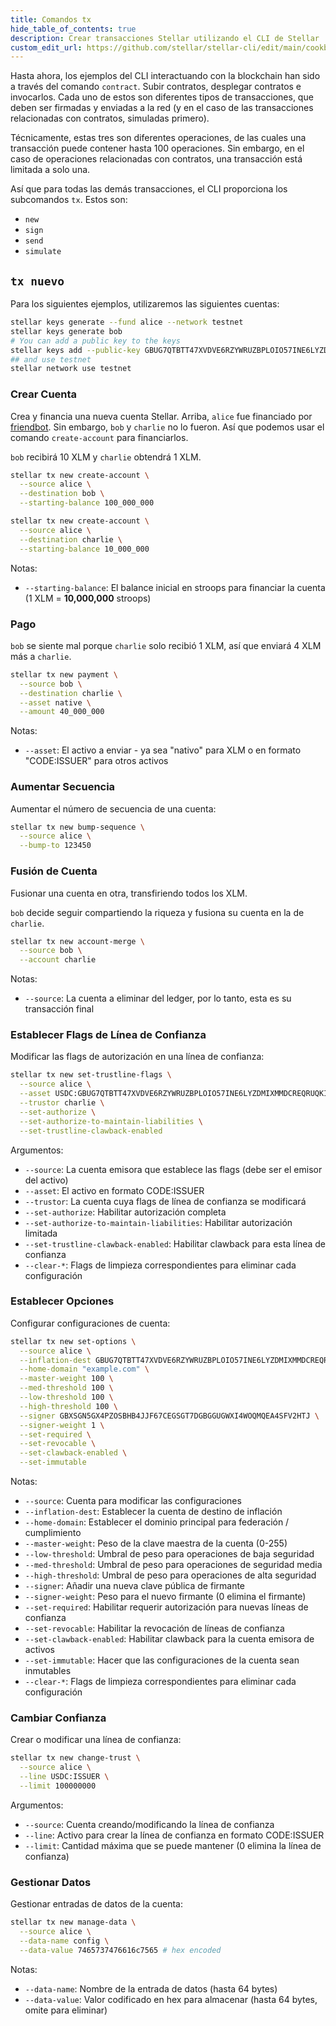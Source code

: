 ```yaml
---
title: Comandos tx
hide_table_of_contents: true
description: Crear transacciones Stellar utilizando el CLI de Stellar
custom_edit_url: https://github.com/stellar/stellar-cli/edit/main/cookbook/tx-new.mdx
---
```


Hasta ahora, los ejemplos del CLI interactuando con la blockchain han sido a través del comando `contract`. Subir contratos, desplegar contratos e invocarlos. Cada uno de estos son diferentes tipos de transacciones, que deben ser firmadas y enviadas a la red (y en el caso de las transacciones relacionadas con contratos, simuladas primero).

Técnicamente, estas tres son diferentes operaciones, de las cuales una transacción puede contener hasta 100 operaciones. Sin embargo, en el caso de operaciones relacionadas con contratos, una transacción está limitada a solo una.

Así que para todas las demás transacciones, el CLI proporciona los subcomandos `tx`. Estos son:

- `new`
- `sign`
- `send`
- `simulate`

## `tx nuevo`

Para los siguientes ejemplos, utilizaremos las siguientes cuentas:

```sh
stellar keys generate --fund alice --network testnet
stellar keys generate bob
# You can add a public key to the keys
stellar keys add --public-key GBUG7QTBTT47XVDVE6RZYWRUZBPLOIO57INE6LYZDMIXMMDCREQRUQKI charlie
## and use testnet
stellar network use testnet
```

### Crear Cuenta

Crea y financia una nueva cuenta Stellar. Arriba, `alice` fue financiado por [friendbot](https://developers.stellar.org/docs/learn/fundamentals/networks#friendbot). Sin embargo, `bob` y `charlie` no lo fueron. Así que podemos usar el comando `create-account` para financiarlos.

`bob` recibirá 10 XLM y `charlie` obtendrá 1 XLM.

```sh
stellar tx new create-account \
  --source alice \
  --destination bob \
  --starting-balance 100_000_000

stellar tx new create-account \
  --source alice \
  --destination charlie \
  --starting-balance 10_000_000
```

Notas:

- `--starting-balance`: El balance inicial en stroops para financiar la cuenta (1 XLM = <b>10,000,000</b> stroops)

### Pago

`bob` se siente mal porque `charlie` solo recibió 1 XLM, así que enviará 4 XLM más a `charlie`.

```sh
stellar tx new payment \
  --source bob \
  --destination charlie \
  --asset native \
  --amount 40_000_000
```

Notas:

- `--asset`: El activo a enviar - ya sea "nativo" para XLM o en formato "CODE:ISSUER" para otros activos

### Aumentar Secuencia

Aumentar el número de secuencia de una cuenta:

```sh
stellar tx new bump-sequence \
  --source alice \
  --bump-to 123450
```

### Fusión de Cuenta

Fusionar una cuenta en otra, transfiriendo todos los XLM.

`bob` decide seguir compartiendo la riqueza y fusiona su cuenta en la de `charlie`.

```sh
stellar tx new account-merge \
  --source bob \
  --account charlie
```

Notas:

- `--source`: La cuenta a eliminar del ledger, por lo tanto, esta es su transacción final

### Establecer Flags de Línea de Confianza

Modificar las flags de autorización en una línea de confianza:

```sh
stellar tx new set-trustline-flags \
  --source alice \
  --asset USDC:GBUG7QTBTT47XVDVE6RZYWRUZBPLOIO57INE6LYZDMIXMMDCREQRUQKI \
  --trustor charlie \
  --set-authorize \
  --set-authorize-to-maintain-liabilities \
  --set-trustline-clawback-enabled
```

Argumentos:

- `--source`: La cuenta emisora que establece las flags (debe ser el emisor del activo)
- `--asset`: El activo en formato CODE:ISSUER
- `--trustor`: La cuenta cuya flags de línea de confianza se modificará
- `--set-authorize`: Habilitar autorización completa
- `--set-authorize-to-maintain-liabilities`: Habilitar autorización limitada
- `--set-trustline-clawback-enabled`: Habilitar clawback para esta línea de confianza
- `--clear-*`: Flags de limpieza correspondientes para eliminar cada configuración

### Establecer Opciones

Configurar configuraciones de cuenta:

```sh
stellar tx new set-options \
  --source alice \
  --inflation-dest GBUG7QTBTT47XVDVE6RZYWRUZBPLOIO57INE6LYZDMIXMMDCREQRUQKI \
  --home-domain "example.com" \
  --master-weight 100 \
  --med-threshold 100 \
  --low-threshold 100 \
  --high-threshold 100 \
  --signer GBXSGN5GX4PZOSBHB4JJF67CEGSGT7DGBGGUGWXI4WOQMQEA4SFV2HTJ \
  --signer-weight 1 \
  --set-required \
  --set-revocable \
  --set-clawback-enabled \
  --set-immutable
```

Notas:

- `--source`: Cuenta para modificar las configuraciones
- `--inflation-dest`: Establecer la cuenta de destino de inflación
- `--home-domain`: Establecer el dominio principal para federación / cumplimiento
- `--master-weight`: Peso de la clave maestra de la cuenta (0-255)
- `--low-threshold`: Umbral de peso para operaciones de baja seguridad
- `--med-threshold`: Umbral de peso para operaciones de seguridad media
- `--high-threshold`: Umbral de peso para operaciones de alta seguridad
- `--signer`: Añadir una nueva clave pública de firmante
- `--signer-weight`: Peso para el nuevo firmante (0 elimina el firmante)
- `--set-required`: Habilitar requerir autorización para nuevas líneas de confianza
- `--set-revocable`: Habilitar la revocación de líneas de confianza
- `--set-clawback-enabled`: Habilitar clawback para la cuenta emisora de activos
- `--set-immutable`: Hacer que las configuraciones de la cuenta sean inmutables
- `--clear-*`: Flags de limpieza correspondientes para eliminar cada configuración

### Cambiar Confianza

Crear o modificar una línea de confianza:

```sh
stellar tx new change-trust \
  --source alice \
  --line USDC:ISSUER \
  --limit 100000000
```

Argumentos:

- `--source`: Cuenta creando/modificando la línea de confianza
- `--line`: Activo para crear la línea de confianza en formato CODE:ISSUER
- `--limit`: Cantidad máxima que se puede mantener (0 elimina la línea de confianza)

### Gestionar Datos

Gestionar entradas de datos de la cuenta:

```sh
stellar tx new manage-data \
  --source alice \
  --data-name config \
  --data-value 7465737476616c7565 # hex encoded
```

Notas:

- `--data-name`: Nombre de la entrada de datos (hasta 64 bytes)
- `--data-value`: Valor codificado en hex para almacenar (hasta 64 bytes, omite para eliminar)

```

```
